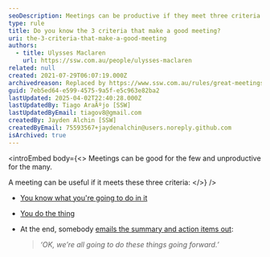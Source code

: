 ```yaml
---
seoDescription: Meetings can be productive if they meet three criteria - clear agenda, focused goals, and shared action items.
type: rule
title: Do you know the 3 criteria that make a good meeting?
uri: the-3-criteria-that-make-a-good-meeting
authors:
  - title: Ulysses Maclaren
    url: https://ssw.com.au/people/ulysses-maclaren
related: null
created: 2021-07-29T06:07:19.000Z
archivedreason: Replaced by https://www.ssw.com.au/rules/great-meetings
guid: 7eb5ed64-e599-4575-9a5f-e5c963e82ba2
lastUpdated: 2025-04-02T22:40:28.000Z
lastUpdatedBy: Tiago AraÃºjo [SSW]
lastUpdatedByEmail: tiagov8@gmail.com
createdBy: Jayden Alchin [SSW]
createdByEmail: 75593567+jaydenalchin@users.noreply.github.com
isArchived: true
---
```


<introEmbed
  body={<>
Meetings can be good for the few and unproductive for the many.

A meeting can be useful if it meets these three criteria:
  </>}
/>
* [You know what you're going to do in it](/share-the-agenda)
* [You do the thing](/stick-to-the-agenda-and-complete-the-meetings-goal)
* At the end, somebody [emails the summary and action items out](/share-the-action-items-that-came-up):

  > _‘OK, we’re all going to do these things going forward.’_
